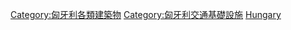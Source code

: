 [[Category:匈牙利各類建築物|Category:匈牙利各類建築物]]
[[Category:匈牙利交通基礎設施|Category:匈牙利交通基礎設施]]
[[Category:歐洲各國交通建築物|Hungary]]